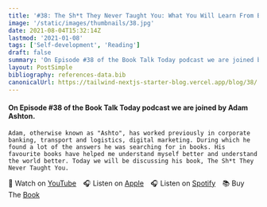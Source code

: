 ```yaml
---
title: '#38: The Sh*t They Never Taught You: What You Will Learn From Books: Interview with Adam Ashton'
image: '/static/images/thumbnails/38.jpg'
date: 2021-08-04T15:32:14Z
lastmod: '2021-01-08'
tags: ['Self-development', 'Reading']
draft: false
summary: 'On Episode #38 of the Book Talk Today podcast we are joined by Adam Ashton. Adam, otherwise known as "Ashto", has worked previously in corporate banking, transport and logistics, digital marketing. During which he found a lot of the answers he was searching for in books. His favourite books have helped me understand myself better and understand the world better. Today we will be discussing his book, The Sh*t They Never Taught You.'
layout: PostSimple
bibliography: references-data.bib
canonicalUrl: https://tailwind-nextjs-starter-blog.vercel.app/blog/38/
---
```


#### On Episode #38 of the Book Talk Today podcast we are joined by Adam Ashton.

    Adam, otherwise known as "Ashto", has worked previously in corporate banking, transport and logistics, digital marketing. During which he found a lot of the answers he was searching for in books. His favourite books have helped me understand myself better and understand the world better. Today we will be discussing his book, The Sh*t They Never Taught You.

🎥&nbsp;Watch on [YouTube]&emsp;🎧&nbsp;Listen on [Apple]&emsp;🎧&nbsp;Listen on [Spotify]&emsp;📚&nbsp;Buy The [Book]&emsp;

[youtube]: https://youtu.be/fQQYjqQD2Rs
[apple]: https://podcasts.apple.com/gb/podcast/38-the-sh-t-they-never-taught-you-what-you-can-learn/id1525619296?i=1000530996170
[spotify]: https://open.spotify.com/episode/2xYqzxT33ID4dmN4YO27b7?si=IEImso5bT720ZWxpJsp0dw
[book]: https://amzn.to/3WSw22x

